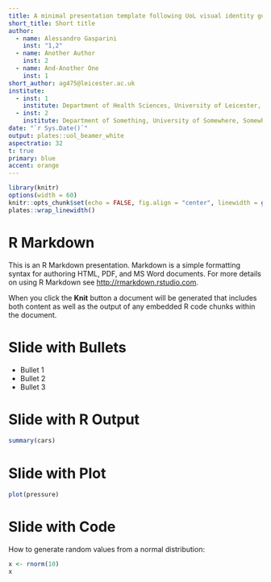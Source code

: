 ```yaml
---
title: A minimal presentation template following UoL visual identity guidelines
short_title: Short title
author:
  - name: Alessandro Gasparini
    inst: "1,2"
  - name: Another Author
    inst: 2
  - name: And-Another One
    inst: 1
short_author: ag475@leicester.ac.uk
institute:
  - inst: 1
    institute: Department of Health Sciences, University of Leicester, Leicester, United Kingdom
  - inst: 2
    institute: Department of Something, University of Somewhere, Somewhere, Nice Country
date: "`r Sys.Date()`"
output: plates::uol_beamer_white
aspectratio: 32
t: true
primary: blue
accent: orange
---
```


```r
library(knitr)
options(width = 60)
knitr::opts_chunk$set(echo = FALSE, fig.align = "center", linewidth = getOption("width"))
plates::wrap_linewidth()
```

# R Markdown

This is an R Markdown presentation. Markdown is a simple formatting syntax for authoring HTML, PDF, and MS Word documents. For more details on using R Markdown see <http://rmarkdown.rstudio.com>.

When you click the **Knit** button a document will be generated that includes both content as well as the output of any embedded R code chunks within the document.

# Slide with Bullets

- Bullet 1
- Bullet 2
- Bullet 3

# Slide with R Output

```r
summary(cars)
```

# Slide with Plot

```r
plot(pressure)
```

# Slide with Code

How to generate random values from a normal distribution:

```r
x <- rnorm(10)
x
```
